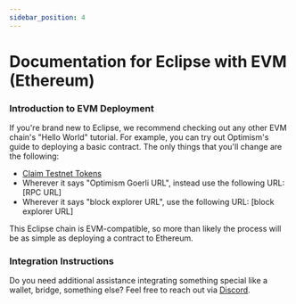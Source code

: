 ```yaml
---
sidebar_position: 4
---
```


# Documentation for Eclipse with EVM (Ethereum)

### Introduction to EVM Deployment

If you're brand new to Eclipse, we recommend checking out any other EVM chain's "Hello World" tutorial. For example, you can try out Optimism's guide to deploying a basic contract. The only things that you'll change are the following:

- [Claim Testnet Tokens](./claim_testnet_tokens.mdx) 
- Wherever it says "Optimism Goerli URL", instead use the following URL: [RPC URL]
- Wherever it says "block explorer URL", use the following URL: [block explorer URL]

This Eclipse chain is EVM-compatible, so more than likely the process will be as simple as deploying a contract to Ethereum.

### Integration Instructions
Do you need additional assistance integrating something special like a wallet, bridge, something else? Feel free to reach out via [Discord](https://discord.com/invite/5jDfXHJGCk).


